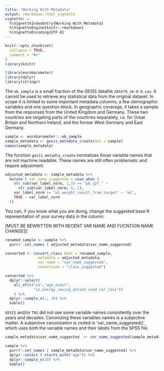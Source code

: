 ```yaml
---
title: "Working With Metadata"
output: rmarkdown::html_vignette
vignette: >
  %\VignetteIndexEntry{Working With Metadata}
  %\VignetteEngine{knitr::rmarkdown}
  %\VignetteEncoding{UTF-8}
---
```


```r
knitr::opts_chunk$set(
  collapse = TRUE,
  comment = "#>"
)
library(knitr)
```

```r
library(eurobarometer)
library(dplyr)
library(stringr)
```

The `eb_sample` is a small fraction of the GESIS datafile `ZA5479_v6-0-0.sav`.  It cannot be used to retrieve any statistical data from the original dataset.  In scope it is limited to some important metadata columns, a few demographic variables and one question block.  In geographic coverage, it takes a sample from the responses from the United Kingdom and Germany. These two countries are targeting parts of the countries separately, i.e. for Great Britain and Northern Ireland, and the former West Germany and East Germany. 

```r
sample <- eurobarometer:::eb_sample
sample_metadata <- gesis_metadata_create(dat = sample)
names(sample_metadata)
```

The function `gesis_metadta_create` normalizes those variable names that are not machine readable.  These names are still often problematic and require adjustment.

```r
adjusted_metadata <- sample_metadata %>%
  mutate ( var_name_suggested = case_when (
    str_sub(var_label_norm, 1,3) == "p6_|p7_" ~
      str_sub(var_label_norm, 4,-1), 
    var_label_norm == "w1_weight_result_from_target" ~ 'w1', 
    TRUE ~ var_label_norm
  ))
```

You can, if you know what you are doing, change the suggested base R representation of your survey data in the column:

[MUST BE REWRITTEN WITH RECENT VAR NAME AND FUCNTION NAME CHANGES]

```r
renamed_sample <- sample %>%
  purrr::set_names ( adjusted_metadata$var_name_suggested)

converted <- convert_class (dat = renamed_sample, 
               metadata = adjusted_metadata,
               var_name = "var_name_suggested",
               conversion = "class_suggested")

converted %>%
  dplyr::select( 
    all_of(c("w1","age_exact", 
             "is_energy_saving_action_used_car_less"))
    ) %>%
  dplyr::sample_n(., 10) %>%
  kable()
```

`GESIS` and/or `TNS` did not use some variable names consistently over the years and decades.  Canonizing these variables names is a subjective matter. A subjective canonization is coded in 'var_name_suggested()`, which uses both the variable names and their labels from the SPSS file.

```r
sample_metadata$var_name_suggested  <- var_name_suggested(sample_metadata)

sample %>%
  purrr::set_names ( sample_metadata$var_name_suggested) %>%
  dplyr::select ( starts_with("age")) %>%
  dplyr::sample_n(10) %>%
  kable()

```
